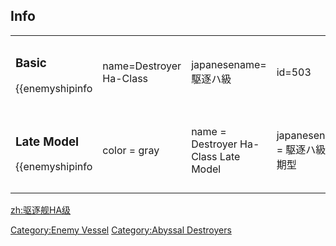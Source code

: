 ==Info==
{|
|valign="top" |
===Basic===
{{enemyshipinfo
| name=Destroyer Ha-Class
| japanesename=駆逐ハ級
| id=503
| image=[[File:Ha_n.png|192px]]
| color=gray
| type=Destroyer
| class=Abyssal
| hp=24
| firepower=6
| armor=7
| torpedo=16
| evasion=16
| AA=6
| aircraft=0
| speed=Fast
| LOS=4
| ASW=30
| range=Short
| luck=1
| slot=2
| time=''unbuildable''
| slot1=[[List_of_equipment_used_by_the_enemy|5inch Twin Cannon]]
| slot2=[[List_of_equipment_used_by_the_enemy|21inch Torpedo]]
| slot3=-Locked-
| slot4=-Locked-
}}
| style="width: 25px;"|
|valign="top" |
===Elite===
{{enemyshipinfo
| name=Destroyer Ha-Class Elite
| japanesename=駆逐ハ級 elite
| id=516
| image=[[File:Ha_e.png|218px]]
| color=red
| type=Destroyer
| class=Abyssal
| hp=40
| firepower=15
| armor=16
| torpedo=32
| evasion=35
| AA=14
| aircraft=0
| speed=Fast
| LOS=7
| ASW=40
| range=Short
| luck=10
| slot=2
| time=''unbuildable''
| slot1=[[List_of_equipment_used_by_the_enemy|5inch Twin Cannon]]
| slot2=[[List_of_equipment_used_by_the_enemy|High-speed Abyssal Torpedo]]
| slot3=-Locked-
| slot4=-Locked-
}}
| style="width: 25px;"|
|valign="top" |

===Flagship===
{{enemyshipinfo
| name=Destroyer Ha-Class Flagship
| japanesename=駆逐ハ級 flagship
| id=553
| image=[[File:Ha_f.png|218px]]
| color=yellow
| type=Destroyer
| class=Abyssal
| hp=47
| firepower=30
| armor=27
| torpedo=60
| evasion=54
| AA=24
| aircraft=0
| speed=Fast
| LOS=12
| ASW=60
| range=Short
| luck=20
| slot=3
| time=''unbuildable''
| slot1=[[List_of_equipment_used_by_the_enemy|5inch Twin Cannon]]
| slot2=[[List_of_equipment_used_by_the_enemy|High-speed Abyssal Torpedo]]
| slot3=[[List_of_equipment_used_by_the_enemy|Abyssal Depth Charge]]
| slot4=-Locked-
}}
|-
|valign="top" |

===Late Model===
{{enemyshipinfo
|color = gray
|name = Destroyer Ha-Class Late Model
|japanesename = 駆逐ハ級後期型 
|image = [[File:577.png|221px]]
|id = 577 
|class = Abyssal
|type = Destroyer 
|hp = 38 
|firepower = 44
|armor = 29
|torpedo = 72
|evasion = 56
|AA = 36
|aircraft = 0 
|ASW = 80
|LOS = 24 
|luck = 42
|time = Unbuildable
|speed = Fast 
|range = Short 
|slot = 3 
|slot1=[[List_of_equipment_used_by_the_enemy|5inch Dual Cannon]]
|slot2=[[List_of_equipment_used_by_the_enemy|High-speed Abyssal Torpedo]]
|slot3=[[List_of_equipment_used_by_the_enemy|Abyssal Depth Charge]]
|slot4= - Locked -  
|space1=0 
|space2=0 
|space3=0 
|space4=0 
}}
| style="width: 25px;"|
|valign="top" |

===Late Model Elite===
{{enemyshipinfo
|color = red
|name = Destroyer Ha-Class Late Model Elite
|japanesename = 駆逐ハ級後期型elite
|image = [[File:DD_Destroyer_Ha-Class_Late_Model_Elite_Full.png|280px]]
|id = 623
|class = Abyssal
|type = Destroyer 
|hp = 46
|firepower = 58
|armor = 36
|torpedo = 76
|evasion = ??
|AA = 48
|aircraft = 
|ASW = ??
|LOS = ??
|luck = ??
|time = Unbuildable
|speed = Fast 
|range = Short 
|slot = 3 
|slot1=[[List_of_equipment_used_by_the_enemy|5inch Dual Cannon]]
|slot2=[[List_of_equipment_used_by_the_enemy|Abyssal Sonar Mk.II]]
|slot3=[[List_of_equipment_used_by_the_enemy|Abyssal Depth Charge]]
|slot4= - Locked -  
|space1=0 
|space2=0 
|space3=0 
|space4=0 
}}
|}

{{Enemyshiplist}}
[[Category:Enemy Vessel]]
[[Category:Abyssal Destroyers]]
[[zh:驱逐舰HA级]]